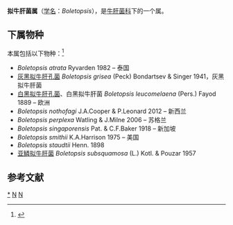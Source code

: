 {{Automatic Taxobox
| taxon = Boletopsis
| authority = Fayod (1889)
| image = Schwarzweißer Rußporling Boletopsis Leucomelaena.JPG
| image_caption = Boletopsis leucomelaena
}}

'''拟牛肝菌属'''（[[学名|学名]]：''Boletopsis''），是[[牛肝菌科|牛肝菌科]]下的一个属。

==下属物种==
本属包括以下物种：<ref>{{cite web |title=Boletopsis Fayod |url=https://www.gbif.org/species/2521376 |website=GBIF |access-date=2022-04-25 |archive-date=2019-12-09 |archive-url=https://web.archive.org/web/20191209131549/https://www.gbif.org/species/2521376 }}</ref>
* ''Boletopsis atrata'' Ryvarden 1982 – 泰国
* [[灰黑拟牛肝孔菌|灰黑拟牛肝孔菌]] ''Boletopsis grisea'' (Peck) Bondartsev & Singer 1941，灰黑拟牛肝菌
* [[白黑拟牛肝孔菌|白黑拟牛肝孔菌]]、白黑拟牛肝菌 ''Boletopsis leucomelaena'' (Pers.) Fayod 1889 – 欧洲
* ''Boletopsis nothofagi'' J.A.Cooper & P.Leonard 2012 – 新西兰
* ''Boletopsis perplexa'' Watling & J.Milne 2006 – 苏格兰
* ''Boletopsis singaporensis'' Pat. & C.F.Baker 1918 – 新加坡
* ''Boletopsis smithii'' K.A.Harrison 1975 – 美国
* ''Boletopsis staudtii'' Henn. 1898
* [[亚鳞拟牛肝菌|亚鳞拟牛肝菌]] ''Boletopsis subsquamosa'' (L.) Kotl. & Pouzar 1957

== 参考文献 ==
{{Reflist}}

{{taxonbar}}
[[Category:_拟牛肝菌属|*]]
[[Category:_牛肝菌科|N]]
[[Category:_1889年描述的分类群|N]]